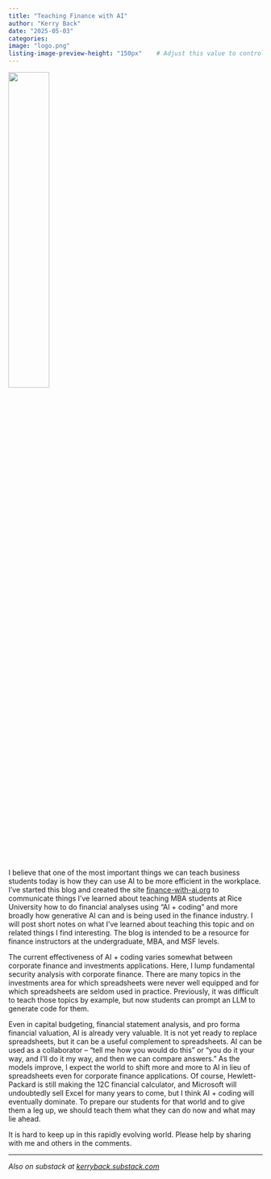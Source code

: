 ```yaml
---
title: "Teaching Finance with AI"
author: "Kerry Back"
date: "2025-05-03"
categories: 
image: "logo.png"
listing-image-preview-height: "150px"    # Adjust this value to control thumbnail size
---
```


![](logo.png){width=40% fig-align="center"}

I believe that one of the most important things we can teach business students today is how they can use AI to be more efficient in the workplace.  I've started this blog 
and created the site [finance-with-ai.org](https://finance-with-ai.org) to communicate things I've learned about teaching MBA students at Rice University how to do financial analyses using "AI + coding" and more broadly how generative AI can and is being used in the finance industry.  I will post short notes on what I've learned about teaching this topic and on related things I find interesting.  The blog is intended to be a resource for finance instructors at the undergraduate, MBA, and MSF levels. 

The current effectiveness of AI + coding varies somewhat between corporate finance and investments applications.  Here, I lump fundamental security analysis with corporate finance.  There are many topics in the investments area for which spreadsheets were never well equipped and for which spreadsheets are seldom used in practice.  Previously, it was difficult to teach those topics by example, but now students can prompt an LLM to generate code for them.

Even in capital budgeting, financial statement analysis, and pro forma financial valuation, AI is already very valuable.  It is not yet ready to replace spreadsheets, but it can be a useful complement to spreadsheets.  AI can be used as a collaborator -- "tell me how you would do this" or "you do it your way, and I'll do it my way, and then we can compare answers."  As the models improve, I expect the world to shift more and more to AI in lieu of spreadsheets even for corporate finance applications.  Of course, Hewlett-Packard is still making the 12C financial calculator, and Microsoft will undoubtedly sell Excel for many years to come, but I think AI + coding will eventually dominate.  To prepare our students for that world and to give them a leg up, we should teach them what they can do now and what may lie ahead.

It is hard to keep up in this rapidly evolving world.  Please help by sharing with me and others in the comments.

---

*Also on substack at [kerryback.substack.com](https://kerryback.substack.com)*